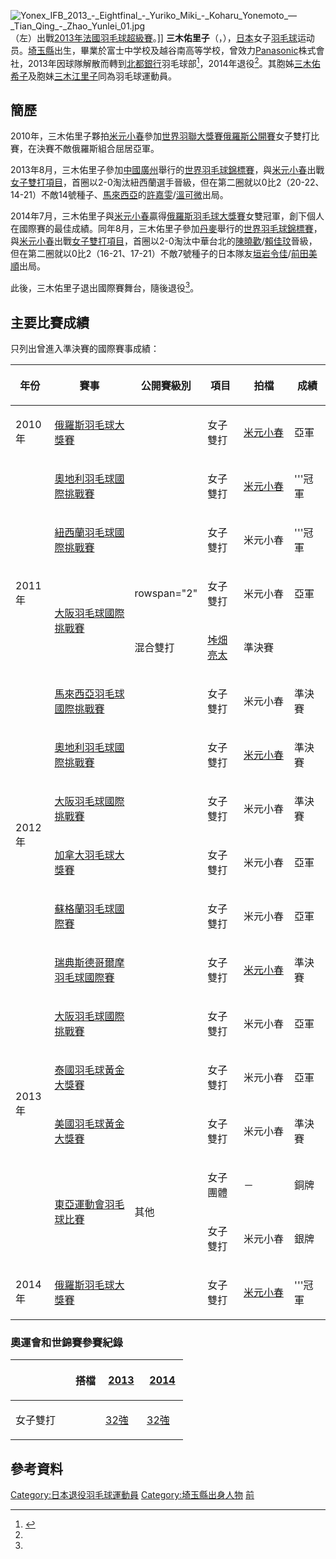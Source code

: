 {{noteTA|G1=Badminton}}
{{Infobox 羽球選手
| playername              = {{lang|ja|<small>みき ゆりこ</small><br/>三木 佑里子}}<br/><small>({{lang|en|Miki Yuriko}})</small>
| image                   = 
| size                    = 
| caption                 = 
| birth_name              = 
| date_of_birth           = {{birth_date_and_age|1989|10|1}}<ref name="選手名鑑">{{cite web|title=選手名鑑 - 三木 佑里子/ Yuriko Miki|url=http://www.smash-net.tv/player/details/id/138/|website=SMASH and NET.TV|accessdate=2016-05-11|archive-date=2016-05-21|archive-url=https://web.archive.org/web/20160521054049/http://www.smash-net.tv/player/details/id/138/|dead-url=no}}</ref>
| place_of_birth          = {{JPN}}[[埼玉縣|埼玉縣]]<ref name="選手名鑑"/>
| height                  = {{height|m=1.67}}
| weight                  = 
| event                   = 女子雙打、混合雙打
| country                 = {{JPN}}
| years_retired           = 2014年
| handedness              = 右手
| coach                   = 
| highest_ranking         = 第18位（女雙-[[米元小春|米元小春]]）
| date_of_highest_ranking = 2013年11月28日<ref name="highest-ranking">[http://bwfcontent.tournamentsoftware.com/ranking/player.aspx?id=7314&player=117956 BWF World Ranking - Ranking of Yuriko MIKI (40090)]{{en}}</ref>
| current_ranking         = 現已退役
| date_of_current_ranking = 
| played                  = 4勝–6負（女單）<br/>71勝–44負（女雙）<br/>8勝–9負（混雙）
| titles                  = 
| bwf_profile             = 37FF6A22-2309-41DF-A1C2-861463E7AF5B
| bwf_id                  = 40090
| updated                 = 2016年5月11日
}}
{{MedalTableTop}}
{{MedalSport | 女子[[羽毛球|羽毛球]]}}
{{MedalCountry | {{JPN}}}}
{{MedalCompetition| [[東亞運動會|東亞運動會]] }}
{{MedalSilver| [[2013年東亞運動會|2013年 天津]] | [[2013年東亞運動會羽毛球比賽|女子雙打]] }}
{{MedalBronze| [[2013年東亞運動會|2013年 天津]] | [[2013年東亞運動會羽毛球比賽|女子團體]] }}
{{MedalCompetition  | [[全日本綜合羽毛球錦標賽|全日本綜合羽毛球錦標賽]]}}
{{MedalCountry | {{flagicon|JPN}}大阪府（三洋電機）}}
{{MedalBronze| [[2010年全日本綜合羽毛球錦標賽|2010年 東京都]] | 女子雙打 }}
{{MedalCountry | {{flagicon|JPN}}秋田縣（北都銀行）}}
{{MedalBronze| [[2013年全日本綜合羽毛球錦標賽|2013年 東京都]] | 女子雙打 }}
{{MedalCompetition | 全日本少年羽毛球錦標賽 }}
{{MedalCountry | {{flagicon|JPN}}埼玉縣（富士中学校） }}
{{MedalBronze| 2003年 埼玉縣 | 女子單打(新人) }}
{{MedalCountry | {{flagicon|JPN}}埼玉縣（越谷南高等学校） }}
{{MedalSilver| 2006年 群馬縣 | 女子單打 }}
{{MedalSilver| 2006年 群馬縣 | 女子雙打 }}
{{MedalBottom}}
[[File:Yonex_IFB_2013_-_Eightfinal_-_Yuriko_Miki_-_Koharu_Yonemoto_—_Tian_Qing_-_Zhao_Yunlei_01.jpg|thumb]]（左）出戰[[2013年法國羽毛球超級賽|2013年法國羽毛球超級賽]]。]]
'''三木佑里子'''（{{jpn|j=三木 佑里子|kn=みき ゆりこ|rm=Miki Yuriko}}，{{bd|1989年|10月1日}}），[[日本|日本]]女子[[羽毛球|羽毛球]]运动员。[[埼玉縣|埼玉縣]]出生，畢業於富士中学校及越谷南高等学校，曾效力[[Panasonic|Panasonic]]株式會社，2013年因球隊解散而轉到[[北都銀行|北都銀行]]羽毛球部<ref>{{cite news|title=バドミントン米元、三木で最後の練習|url=http://www.nikkansports.com/sports/news/f-sp-tp0-20130322-1101477.html|agency=Nikkan Sports|date=2013-03-22|accessdate=2016-05-11|archive-date=2016-06-10|archive-url=https://web.archive.org/web/20160610142854/http://www.nikkansports.com/sports/news/f-sp-tp0-20130322-1101477.html|dead-url=no}}{{ja}}</ref>，2014年退役<ref name="選手名鑑"/>。其胞姊[[三木佑希子|三木佑希子]]及胞妹[[三木江里子|三木江里子]]同為羽毛球運動員。

==簡歷==
2010年，三木佑里子夥拍[[米元小春|米元小春]]參加[[2010年世界羽聯大獎賽|世界羽聯大獎賽]][[俄羅斯羽毛球公開賽|俄羅斯公開賽]]女子雙打比賽，在決賽不敵俄羅斯組合屈居亞軍。

2013年8月，三木佑里子參加[[中國|中國]][[廣州|廣州]]舉行的[[2013年世界羽毛球錦標賽|世界羽毛球錦標賽]]，與[[米元小春|米元小春]]出戰[[2013年世界羽毛球錦標賽女子雙打項目|女子雙打項目]]，首圈以2-0淘汰紐西蘭選手晉級，但在第二圈就以0比2（20-22、14-21）不敵14號種子、[[馬來西亞|馬來西亞]]的[[許嘉雯|許嘉雯]]/[[溫可微|溫可微]]出局。

2014年7月，三木佑里子與[[米元小春|米元小春]]贏得[[2014年俄羅斯羽毛球大獎賽|俄羅斯羽毛球大獎賽]]女雙冠軍，創下個人在國際賽的最佳成績。同年8月，三木佑里子參加[[丹麥|丹麥]]舉行的[[2014年世界羽毛球錦標賽|世界羽毛球錦標賽]]，與[[米元小春|米元小春]]出戰[[2014年世界羽毛球錦標賽女子雙打項目|女子雙打項目]]，首圈以2-0淘汰中華台北的[[陳曉歡|陳曉歡]]/[[賴佳玟|賴佳玟]]晉級，但在第二圈就以0比2（16-21、17-21）不敵7號種子的日本隊友[[垣岩令佳|垣岩令佳]]/[[前田美順|前田美順]]出局。

此後，三木佑里子退出國際賽舞台，隨後退役<ref name="選手名鑑"/>。

==主要比賽成績==
只列出曾進入準決賽的國際賽事成績：
{| class=wikitable style="text-align:center; font-size:small;" 
!width="50"|年份
!width="180"|賽事
!width="80"|公開賽級別
!width="60"|項目
!width="100"|拍檔
!width="50"|成績
|-
!rowspan="1"|2010年
|[[2010年俄羅斯羽毛球大獎賽|俄羅斯羽毛球大獎賽]]
|{{BWFGP}}
|女子雙打
|[[米元小春|米元小春]]
|bgcolor="silver"|亞軍
|-
!rowspan="5"|2011年
|[[2011年奧地利羽毛球國際挑戰賽|奧地利羽毛球國際挑戰賽]]
|{{BWFIC}}
|女子雙打
|[[米元小春|米元小春]]
|bgcolor="gold"|'''冠軍
|-
|[[2011年紐西蘭羽毛球國際挑戰賽|紐西蘭羽毛球國際挑戰賽]]
|{{BWFIC}}
|女子雙打
|米元小春
|bgcolor="gold"|'''冠軍
|-
|rowspan="2"|[[2011年大阪羽毛球國際挑戰賽|大阪羽毛球國際挑戰賽]]
|rowspan="2" {{BWFIC}}
|女子雙打
|米元小春
|bgcolor="silver"|亞軍
|-
|混合雙打
|[[垰畑亮太|垰畑亮太]]
|bgcolor="#b8860b"|準決賽
|-
|[[2011年馬來西亞羽毛球國際挑戰賽|馬來西亞羽毛球國際挑戰賽]]
|{{BWFIC}}
|女子雙打
|米元小春
|bgcolor="#b8860b"|準決賽
|-
!rowspan="4"|2012年
|[[2012年奧地利羽毛球國際挑戰賽|奧地利羽毛球國際挑戰賽]]
|{{BWFIC}}
|女子雙打
|[[米元小春|米元小春]]
|bgcolor="#b8860b"|準決賽
|-
|[[2012年大阪羽毛球國際挑戰賽|大阪羽毛球國際挑戰賽]]
|{{BWFIC}}
|女子雙打
|米元小春
|bgcolor="#b8860b"|準決賽
|-
|[[2012年加拿大羽毛球大獎賽|加拿大羽毛球大獎賽]]
|{{BWFGP}}
|女子雙打
|米元小春
|bgcolor="silver"|亞軍
|-
|[[2012年蘇格蘭羽毛球國際賽|蘇格蘭羽毛球國際賽]]
|{{BWFIC}}
|女子雙打
|米元小春
|bgcolor="silver"|亞軍
|-
!rowspan="6"|2013年
|[[2013年瑞典斯德哥爾摩羽毛球國際賽|瑞典斯德哥爾摩羽毛球國際賽]]
|{{BWFIC}}
|女子雙打
|[[米元小春|米元小春]]
|bgcolor="#b8860b"|準決賽
|-
|[[2013年大阪羽毛球國際挑戰賽|大阪羽毛球國際挑戰賽]]
|{{BWFIC}}
|女子雙打
|米元小春
|bgcolor="silver"|亞軍
|-
|[[2013年泰國羽毛球黃金大獎賽|泰國羽毛球黃金大獎賽]]
|{{BWFGPG}}
|女子雙打
|米元小春
|bgcolor="silver"|亞軍
|-
|[[2013年美國羽毛球黃金大獎賽|美國羽毛球黃金大獎賽]]
|{{BWFGPG}}
|女子雙打
|米元小春
|bgcolor="#b8860b"|準決賽
|-
|rowspan="2"|[[2013年東亞運動會羽毛球比賽|東亞運動會羽毛球比賽]]
|rowspan="2"|其他
|女子團體
|－
|bgcolor="#b8860b"|銅牌
|-
|女子雙打
|米元小春
|bgcolor="silver"|銀牌
|-
!rowspan="1"|2014年
|[[2014年俄羅斯羽毛球大獎賽|俄羅斯羽毛球大獎賽]]
|{{BWFGP}}
|女子雙打
|[[米元小春|米元小春]]
|bgcolor="gold"|'''冠軍
|}
{{BWF賽事級別索引/2007}}

===奧運會和世錦賽參賽紀錄===
{| class=wikitable style="text-align:center; font-size:small;" 
!
!搭檔
!width="50"|[[2013年世界羽毛球錦標賽|2013]]
!width="50"|[[2014年世界羽毛球錦標賽|2014]]
|-
!width="80"|女子雙打
|align="left"|{{nowrap|[[米元小春|米元小春]]}}
|[[2013年世界羽毛球錦標賽女子雙打項目|32強]]
|[[2014年世界羽毛球錦標賽女子雙打項目|32強]]
|}

==參考資料==
{{Reflist}}

{{DEFAULTSORT:Miki Yuriko}}
[[Category:日本退役羽毛球運動員|Category:日本退役羽毛球運動員]]
[[Category:埼玉縣出身人物|Category:埼玉縣出身人物]]
[[Category:北都銀行羽毛球部選手|前]]